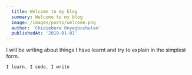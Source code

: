 ```yaml
---
  title: Welcome to my blog
  summary: Welcome to my blog
  image: /images/posts/welcome.png
  author: 'Chidiebere Onyegbuchulem'
  publishedAt: '2019-01-01'
---
```


I will be writing about things I have learnt and try to explain in the simplest
form.

```js
I learn, I code, I write

```
